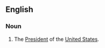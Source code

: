==English==

===Noun===
{{en-noun|-}}
# {{lb|en|idiomatic|regional}} The [[president|President]] of the [[United States]].